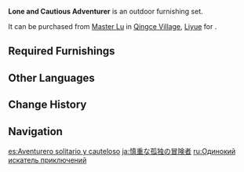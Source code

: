 {{Furnishing Infobox
|id             = 350028
|image          = Furnishing Set Lone and Cautious Adventurer Display.png
|category       = Outdoor Set
|subcategory    = Set
|quality        = 4
|adeptal_energy = 150
|load           = 165
|description    = Adventurers who travel solo tend to be rather conscientious, setting up camp near to road signs as these are places where others tend to have traveled before, chasing the nearby monsters off.
|blueprint      = [[Master Lu]]
}}
'''Lone and Cautious Adventurer''' is an outdoor furnishing set.

It can be purchased from [[Master Lu]] in [[Qingce Village]], [[Liyue]] for {{Item|Mora|24|x=50,000}}.

==Required Furnishings==
{{Recipe
|type = Furnishing Set
|Deadwood Road Sign = 1
|Simple Single-Person Tent = 1
|"The Adventurer's Burdens" = 1
|sort = Deadwood Road Sign;Simple Single-Person Tent;"The Adventurer's Burdens"
|yield = 0
}}

==Other Languages==
{{Other Languages
|en      = Lone and Cautious Adventurer
|zhs     = 孤独而谨慎的冒险家
|zhs_rm  = Gūdú Ér Jǐnshèn de Màoxiǎn-jiā
|zht     = 孤獨而謹慎的冒險家
|zht_rm  = Gūdú Ér Jǐnshèn de Màoxiǎn-jiā
|zh_tl   = Lone and Cautious Adventurer
|ja      = 慎重な孤独の冒険者
|ja_rm   = Shinchou-na Kodoku no Boukensha
|ja_tl   = Cautious Lone Adventurer
|ko      = 신중하고 고독한 모험가
|ko_rm   = Sinjunghago Godokhan Moheomga
|ko_tl   = Cautious and Lone Adventurer
|es      = Aventurero solitario y cauteloso
|es_tl   = Solitary and Cautious Adventurer
|fr      = «&nbsp;Prudence de l'aventurier solitaire&nbsp;»
|fr_tl   = "Prudence of the Lone Adventurer"
|ru      = Одинокий искатель приключений
|ru_tl   = Lone Adventurer
|th      = นักผจญภัยสันโดษและระมัดระวังตัว
|th_rm   = 
|th_tl   = 
|vi      = Nhà Mạo Hiểm Cô Đơn Mà Thận Trọng
|vi_tl   = 
|de      = Einsamer und vorsichtiger Abenteurer
|de_tl   = Lone and Cautious Adventurer
|id      = Petualang Penyendiri yang Waspada
|id_tl   = Lone Cautious Adventurer
|pt      = Aventureiro Solitário e Cauteloso
|pt_tl   = Solitary and Cautious Adventurer
|tr      = Yalnız ve Tedbirli Maceracı
|tr_tl   = 
|it      = Avventuriere solitario e prudente
|it_tl   = 
}}

==Change History==
{{Change History|1.5}}

==Navigation==
{{Furnishing Navbox/Sets|type=regular}}

[[es:Aventurero solitario y cauteloso]]
[[ja:慎重な孤独の冒険者]]
[[ru:Одинокий искатель приключений]]